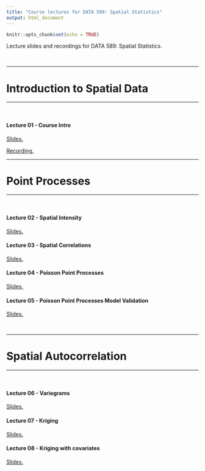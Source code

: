 ```yaml
---
title: "Course lectures for DATA 589: Spatial Statistics"
output: html_document
---
```

  
```r
knitr::opts_chunk$set(echo = TRUE)
```

Lecture slides and recordings for DATA 589: Spatial Statistics.

<br />

***
# Introduction to Spatial Data
***
<br />

#### Lecture 01 - Course Intro

<a href="Lectures/01_Intro.pdf" target="_blank">Slides.</a>

<a href="https://ubc.zoom.us/rec/share/TeU6bSi6WnB9A3W9V-EtU7DaIltc8KtljhNsI2wB3qPk8vziQm2LLdear6dVHtLV.GPhkZkF8GYsxZUel" target="_blank">Recording.</a>



***
# Point Processes
***
<br />

#### Lecture 02 - Spatial Intensity

<a href="Lectures/02_Point_Process_Intro.pdf" target="_blank">Slides.</a>

<!-- <a href="" target="_blank">Recording.</a> -->

#### Lecture 03 - Spatial Correlations

<a href="Lectures/03_Point_Processes_2_Correlations.pdf" target="_blank">Slides.</a>

<!-- <a href="" target="_blank">Recording.</a> -->

#### Lecture 04 - Poisson Point Processes

<a href="Lectures/04_PP_3_Poisson_Models.pdf" target="_blank">Slides.</a>

<!-- <a href="" target="_blank">Recording.</a> -->

#### Lecture 05 - Poisson Point Processes Model Validation

<a href="Lectures/05_PP_4_Model_Validation.pdf" target="_blank">Slides.</a>

<!-- <a href="" target="_blank">Recording.</a> -->

<br />

***
# Spatial Autocorrelation
***
<br />

#### Lecture 06 - Variograms

<a href="Lectures/06_Spatial_Autocorrelation.pdf" target="_blank">Slides.</a>

<!-- <a href="" target="_blank">Recording.</a> -->

#### Lecture 07 - Kriging

<a href="Lectures/07_Kriging.pdf" target="_blank">Slides.</a>

<!-- <a href="" target="_blank">Recording.</a> -->

#### Lecture 08 - Kriging with covariates

<a href="Lectures/08_coKriging.pdf" target="_blank">Slides.</a>

<!-- <a href="" target="_blank">Recording.</a> -->

<br />
